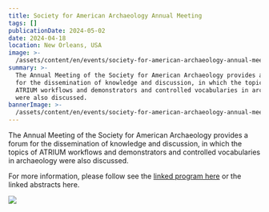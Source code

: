```yaml
---
title: Society for American Archaeology Annual Meeting
tags: []
publicationDate: 2024-05-02
date: 2024-04-18
location: New Orleans, USA
image: >-
  /assets/content/en/events/society-for-american-archaeology-annual-meeting/image.png
summary: >-
  The Annual Meeting of the Society for American Archaeology provides a forum
  for the dissemination of knowledge and discussion, in which the topics of
  ATRIUM workflows and demonstrators and controlled vocabularies in archaeology
  were also discussed.
bannerImage: >-
  /assets/content/en/events/society-for-american-archaeology-annual-meeting/bannerImage.png
---
```

The Annual Meeting of the Society for American Archaeology provides a forum for the dissemination of knowledge and discussion, in which the topics of ATRIUM workflows and demonstrators and controlled vocabularies in archaeology were also discussed.

For more information, please follow see the [linked program here](https://documents.saa.org/container/docs/default-source/doc-annualmeeting/final-program/2024_saa-final-program_web_final.pdf?sfvrsn=451f28ae_17) or the linked abstracts here.

![](/assets/content/en/events/society-for-american-archaeology-annual-meeting/saa.png)
